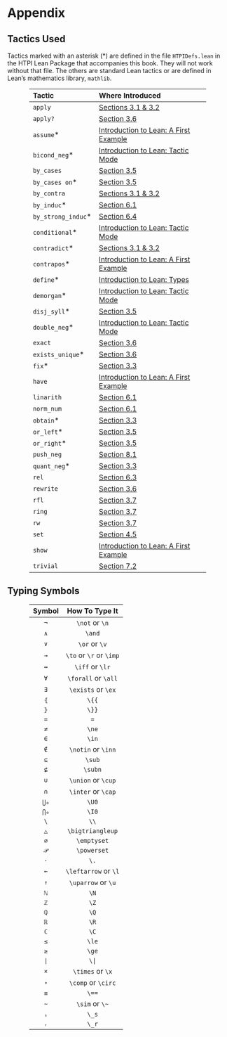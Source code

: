 # Appendix {.unnumbered}
\markdouble{Appendix}

## Tactics Used

Tactics marked with an asterisk (*) are defined in the file `HTPIDefs.lean` in the HTPI Lean Package that accompanies this book.  They will not work without that file.  The others are standard Lean tactics or are defined in Lean's mathematics library, `mathlib`.

::: {style="margin: 0% 10%"}
| Tactic | Where Introduced |
|:--|:----|
| `apply` | [Sections 3.1 & 3.2](Chap3.html#proofs-involving-negations-and-conditionals) |
| `apply?` | [Section 3.6](Chap3.html#existence-and-uniqueness-proofs) |
| `assume`* | [Introduction to Lean: A First Example](IntroLean.html#a-first-example) |
| `bicond_neg`* | [Introduction to Lean: Tactic Mode](IntroLean.html#tactic-mode) |
| `by_cases` | [Section 3.5](Chap3.html#proofs-involving-disjunctions) |
| `by_cases on`* | [Section 3.5](Chap3.html#proofs-involving-disjunctions) |
| `by_contra` | [Sections 3.1 & 3.2](Chap3.html#proofs-involving-negations-and-conditionals) |
| `by_induc`* | [Section 6.1](Chap6.html#proof-by-mathematical-induction) |
| `by_strong_induc`* | [Section 6.4](Chap6.html#strong-induction) |
| `conditional`* | [Introduction to Lean: Tactic Mode](IntroLean.html#tactic-mode) |
| `contradict`* | [Sections 3.1 & 3.2](Chap3.html#proofs-involving-negations-and-conditionals) |
| `contrapos`* | [Introduction to Lean: A First Example](IntroLean.html#a-first-example) |
| `define`* | [Introduction to Lean: Types](IntroLean.html#types) |
| `demorgan`* | [Introduction to Lean: Tactic Mode](IntroLean.html#tactic-mode) |
| `disj_syll`* | [Section 3.5](Chap3.html#proofs-involving-disjunctions) |
| `double_neg`* | [Introduction to Lean: Tactic Mode](IntroLean.html#tactic-mode) |
| `exact` | [Section 3.6](Chap3.html#existence-and-uniqueness-proofs) |
| `exists_unique`* | [Section 3.6](Chap3.html#existence-and-uniqueness-proofs) |
| `fix`* | [Section 3.3](Chap3.html#proofs-involving-quantifiers) |
| `have` | [Introduction to Lean: A First Example](IntroLean.html#a-first-example) |
| `linarith` | [Section 6.1](Chap6.html#proof-by-mathematical-induction) |
| `norm_num` | [Section 6.1](Chap6.html#proof-by-mathematical-induction) |
| `obtain`* | [Section 3.3](Chap3.html#proofs-involving-quantifiers) |
| `or_left`* | [Section 3.5](Chap3.html#proofs-involving-disjunctions) |
| `or_right`* | [Section 3.5](Chap3.html#proofs-involving-disjunctions) |
| `push_neg` | [Section 8.1](Chap8.html#equinumerous-sets) |
| `quant_neg`* | [Section 3.3](Chap3.html#proofs-involving-quantifiers) |
| `rel` | [Section 6.3](Chap6.html#recursion) |
| `rewrite` | [Section 3.6](Chap3.html#existence-and-uniqueness-proofs) |
| `rfl` | [Section 3.7](Chap3.html#more-examples-of-proofs) |
| `ring` | [Section 3.7](Chap3.html#more-examples-of-proofs) |
| `rw` | [Section 3.7](Chap3.html#more-examples-of-proofs) |
| `set` | [Section 4.5](Chap4.html#equivalence-relations) |
| `show` | [Introduction to Lean: A First Example](IntroLean.html#a-first-example) |
| `trivial` | [Section 7.2](Chap7.html#prime-factorization) |
:::

## Typing Symbols

::: {style="margin: 0% 10%"}
| Symbol | How To Type It |
|:--:|:----:|
| `¬` | `\not` or `\n` |
| `∧` | `\and` |
| `∨` | `\or` or `\v` |
| `→` | `\to` or `\r` or `\imp` |
| `↔` | `\iff` or `\lr` |
| `∀` | `\forall` or `\all` |
| `∃` | `\exists` or `\ex` |
| `⦃` | `\{{` |
| `⦄` | `\}}` |
| `=` | `=` |
| `≠` | `\ne` |
| `∈` | `\in` |
| `∉` | `\notin` or `\inn` |
| `⊆` | `\sub` |
| `⊈` | `\subn` |
| `∪` | `\union` or `\cup` |
| `∩` | `\inter` or `\cap` |
| `⋃₀` | `\U0` |
| `⋂₀` | `\I0` |
| `\` | `\\` |
| `△` | `\bigtriangleup` |
| `∅` | `\emptyset` |
| `𝒫` | `\powerset` |
| `·` | `\.` |
| `←` | `\leftarrow` or `\l` |
| `↑` | `\uparrow` or `\u` |
| `ℕ` | `\N` |
| `ℤ` | `\Z` |
| `ℚ` | `\Q` |
| `ℝ` | `\R` |
| `ℂ` | `\C` |
| `≤` | `\le` |
| `≥` | `\ge` |
| `∣` | `\|` |
| `×` | `\times` or `\x` |
| `∘` | `\comp` or `\circ` |
| `≡` | `\==` |
| `∼` | `\sim` or `\~` |
| `ₛ` | `\_s` |
| `ᵣ` | `\_r` |
:::